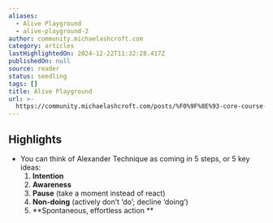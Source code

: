 ```yaml
---
aliases:
  - Alive Playground
  - alive-playground-2
author: community.michaelashcroft.com
category: articles
lastHighlightedOn: 2024-12-22T11:32:28.417Z
publishedOn: null
source: reader
status: seedling
tags: []
title: Alive Playground
url: >-
  https://community.michaelashcroft.com/posts/%F0%9F%8E%93-core-course-extra-credit-introduction-to-alexander-technique-its-not-posture-lulie-tanett-3100-words
---
```

## Highlights

- You can think of Alexander Technique as coming in 5 steps, or 5 key ideas:
  1. **Intention**
  2. **Awareness**
  3. **Pause** (take a moment instead of react)
  4. **Non-doing** (actively don’t ‘do’; decline ‘doing’)
  5. **Spontaneous, effortless action
  **
